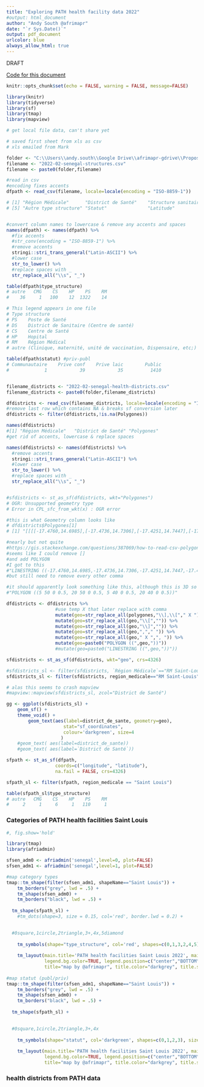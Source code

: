 ```yaml
---
title: "Exploring PATH health facility data 2022"
#output: html_document
author: "Andy South @afrimapr"
date: "`r Sys.Date()`"
output: pdf_document
urlcolor: blue
always_allow_html: true
---
```


DRAFT

[Code for this document](https://github.com/afrimapr/senegal-healthsites-2022/blob/master/senegal-PATH-data-exlore.Rmd)   

```r
knitr::opts_chunk$set(echo = FALSE, warning = FALSE, message=FALSE)

library(knitr)
library(tidyverse)
library(sf)
library(tmap)
library(mapview)

```


```r

# get local file data, can't share yet

# saved first sheet from xls as csv
# xls emailed from Mark 

folder <- "C:\\Users\\andy.south\\Google Drive\\afrimapr-gdrive\\Proposals\\2022-01-senegal-covidaction\\data\\"
filename <- "2022-02-senegal-structures.csv"
filename <- paste0(folder,filename)

#read in csv
#encoding fixes accents
dfpath <- read_csv(filename, locale=locale(encoding = "ISO-8859-1"))

# [1] "Région Médicale"      "District de Santé"    "Structure sanitaire"  "Type structure" 
# [5] "Autre type structure" "Statut"               "Latitude"             "Longitude"   


#convert column names to lowercase & remove any accents and spaces
names(dfpath) <- names(dfpath) %>% 
  #fix accents
  #str_conv(encoding = "ISO-8859-1") %>% 
  #remove accents
  stringi::stri_trans_general("Latin-ASCII") %>%
  #lower case
  str_to_lower() %>% 
  #replace spaces with _
  str_replace_all("\\s", "_")

table(dfpath$type_structure)
# autre   CMG    CS    HP    PS    RM 
#    36     1   100    12  1322    14 

# This legend appears in one file
# Type structure	
# PS	Poste de Santé
# DS	District de Sanitaire (Centre de santé)
# CS	Centre de Santé
# HP	Hopital
# RM	Région Médical
# autre	(Clinique, maternité, unité de vaccination, Dispensaire, etc;)

table(dfpath$statut) #priv-publ
# Communautaire    Prive conf    Prive laic        Public 
#             1            39            35          1410 


filename_districts <- "2022-02-senegal-health-districts.csv"
filename_districts <- paste0(folder,filename_districts)

dfdistricts <- read_csv(filename_districts, locale=locale(encoding = "ISO-8859-1"))
#remove last row which contains NA & breaks sf conversion later
dfdistricts <- filter(dfdistricts,!is.na(Polygones))

names(dfdistricts)
#[1] "Région Médicale"   "District de Santé" "Polygones" 
#get rid of accents, lowercase & replace spaces

names(dfdistricts) <- names(dfdistricts) %>% 
  #remove accents
  stringi::stri_trans_general("Latin-ASCII") %>%
  #lower case
  str_to_lower() %>% 
  #replace spaces with _
  str_replace_all("\\s", "_")


#sfdistricts <- st_as_sf(dfdistricts, wkt="Polygones")
# OGR: Unsupported geometry type
# Error in CPL_sfc_from_wkt(x) : OGR error

#this is what Geometry column looks like
# dfdistricts$Polygones[1]
# [1] "[[[[-17.4760,14.6985],[-17.4736,14.7306],[-17.4251,14.7447],[-17.4135,14.7329],[-17.4342,14.6821],[-17.4481,14.6978],[-17.4612,14.6781],[-17.4760,14.6985]]]]"

#nearly but not quite
#https://gis.stackexchange.com/questions/387069/how-to-read-csv-polygon-data-with-sf
#seems like I could remove []
#and add POLYGON 
#I got to this
#"LINESTRING ((-17.4760,14.6985,-17.4736,14.7306,-17.4251,14.7447,-17.4135,14.7329,-17.4342,14.6821,-17.4481,14.6978,-17.4612,14.6781,-17.4760,14.6985))"
#but still need to remove every other comma

#it should apparently look something like this, although this is 3D so has 4 items
#"POLYGON ((5 50 0 0.5, 20 50 0 0.5, 5 40 0 0.5, 20 40 0 0.5))"

dfdistricts <- dfdistricts %>%
                  #use temp X that later replace with comma
                  mutate(geo=str_replace_all(polygones,"\\],\\["," X ")) %>%   
                  mutate(geo=str_replace_all(geo,"\\[","")) %>% 
                  mutate(geo=str_replace_all(geo,"\\]","")) %>% 
                  mutate(geo=str_replace_all(geo,","," ")) %>% 
                  mutate(geo=str_replace_all(geo," X ",", ")) %>%   
                  mutate(geo=paste0("POLYGON ((",geo,"))"))  
                  #mutate(geo=paste0("LINESTRING ((",geo,"))"))  

sfdistricts <- st_as_sf(dfdistricts, wkt="geo", crs=4326)

#sfdistricts_sl <- filter(sfdistricts, `Région Médicale`=="RM Saint-Louis")
sfdistricts_sl <- filter(sfdistricts, region_medicale=="RM Saint-Louis")

# alas this seems to crash mapview
#mapview::mapview(sfdistricts_sl, zcol="District de Santé")

gg <- ggplot(sfdistricts_sl) +
    geom_sf() +
    theme_void() +
        geom_text(aes(label=district_de_sante, geometry=geo),
                     stat="sf_coordinates",
                     colour='darkgreen', size=4
                    )
    #geom_text( aes(label=district_de_sante))
    #geom_text( aes(label=`District de Santé`))

```

```r

sfpath <- st_as_sf(dfpath, 
                  coords=c("longitude", "latitude"), 
                  na.fail = FALSE, crs=4326)

sfpath_sl <- filter(sfpath, region_medicale == "Saint Louis")

table(sfpath_sl$type_structure)
# autre   CMG    CS    HP    PS    RM 
#     2     1     6     1   110     1 

```


### Categories of PATH health facilities Saint Louis

```r

#, fig.show='hold'

library(tmap)
library(afriadmin)

sfsen_adm0 <- afriadmin('senegal',level=0, plot=FALSE)
sfsen_adm1 <- afriadmin('senegal',level=1, plot=FALSE)

#map category types
tmap::tm_shape(filter(sfsen_adm1, shapeName=="Saint Louis")) +
    tm_borders("grey", lwd = .5) +
    tm_shape(sfsen_adm0) +
    tm_borders("black", lwd = .5) +
  
  tm_shape(sfpath_sl) +
    #tm_dots(shape=3, size = 0.15, col='red', border.lwd = 0.2) +
  

  #0square,1circle,2triangle,3+,4x,5diamond
  
    tm_symbols(shape="type_structure", col='red', shapes=c(0,1,3,2,4,5), size=0.1) +
  
    tm_layout(main.title='PATH health facilities Saint Louis 2022', main.title.size=1,
              legend.bg.color=TRUE, legend.position=c("center","BOTTOM"),
              title="map by @afrimapr", title.color="darkgrey", title.size=0.8, title.position=c("RIGHT","BOTTOM")) #main.title goes above map
   
#map statut (publ/priv)
tmap::tm_shape(filter(sfsen_adm1, shapeName=="Saint Louis")) +
    tm_borders("grey", lwd = .5) +
    tm_shape(sfsen_adm0) +
    tm_borders("black", lwd = .5) +
  
  tm_shape(sfpath_sl) +

  
  #0square,1circle,2triangle,3+,4x
  
    tm_symbols(shape="statut", col='darkgreen', shapes=c(0,1,2,3), size=0.1) +
  
    tm_layout(main.title='PATH health facilities Saint Louis 2022', main.title.size=1,
              legend.bg.color=TRUE, legend.position=c("center","BOTTOM"),
              title="map by @afrimapr", title.color="darkgrey", title.size=0.8, title.position=c("RIGHT","BOTTOM")) #main.title goes above map


```


### health districts from PATH data



